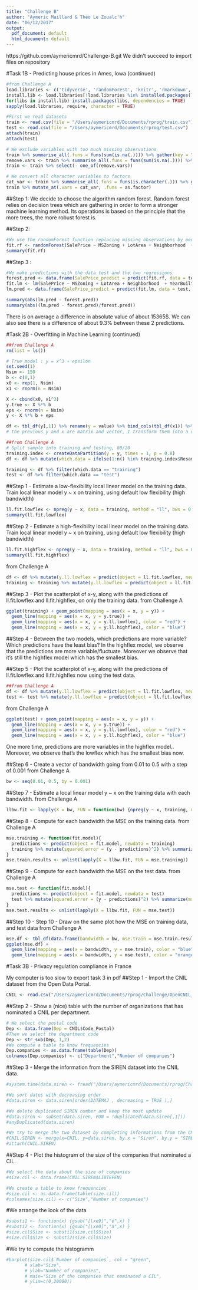 ```yaml
---
title: "Challenge B"
author: "Aymeric Maillard & Théo Le Zoualc'h"
date: "06/12/2017"
output:
  pdf_document: default
  html_document: default
---
```


https://github.com/aymericmrd/Challenge-B.git
We didn't succeed to import files on repository

#Task 1B - Predicting house prices in Ames, Iowa (continued)


```r
#from Challenge A
load.libraries <- c('tidyverse', 'randomForest', 'knitr', 'rmarkdown', 'lmtest', 'caret', 'np', 'stringr', 'data.table', 'questionr')
install.lib <- load.libraries[!load.libraries %in% installed.packages()]
for(libs in install.lib) install.packages(libs, dependencies = TRUE)
sapply(load.libraries, require, character = TRUE)
```

```r
#First we read datasets 
train <- read.csv(file = "/Users/aymericmrd/Documents/rprog/train.csv")
test <- read.csv(file = "/Users/aymericmrd/Documents/rprog/test.csv")
attach(train)
attach(test)
```

```r
# We exclude variables with too much missing observations
train %>% summarise_all(.funs = funs(sum(is.na(.)))) %>% gather(key = "feature", value = "missing.observations") %>% filter(missing.observations > 0)
remove.vars <- train %>% summarise_all(.funs = funs(sum(is.na(.)))) %>% gather(key = "feature", value = "missing.observations") %>% filter(missing.observations > 100) %>% select(feature) %>% unlist
train <- train %>% select(- one_of(remove.vars))
```

```r
# We convert all character variables to factors
cat_var <- train %>% summarise_all(.funs = funs(is.character(.))) %>% gather(key = "feature", value = "is.chr") %>% filter(is.chr == TRUE) %>% select(feature) %>% unlist
train %>% mutate_at(.vars = cat_var, .funs = as.factor)
```

##Step 1:
We decide to choose the algorithm random forest. Random forest relies on decision trees which are gathering in order to form a stronger machine learning method. Its operations is based on the principle that the more trees, the more robust forest is. 

##Step 2:
  
```r
#We use the randomForest function replacing missing observations by median value. We use the model from the Challenge A)
fit.rf <- randomForest(SalePrice ~ MSZoning + LotArea + Neighborhood  + YearBuilt + OverallQual, data = train, na.action = na.roughfix)
summary(fit.rf)
```

##Step 3 : 

```r
#We make predictions with the data test and the two regressions
forest.pred <- data.frame(SalePrice_predict = predict(fit.rf, data = test, type="response"))
fit.lm <- lm(SalePrice ~ MSZoning + LotArea + Neighborhood  + YearBuilt + OverallQual, data = train, na.action = na.roughfix)
lm.pred <- data.frame(SalePrice_predict = predict(fit.lm, data = test, type="response"))
```

```r
summary(abs(lm.pred - forest.pred))
summary(abs((lm.pred - forest.pred)/forest.pred))
```
There is on average a difference in absolute value of about 15365$. 
We can also see there is a difference of about 9.3% between these 2 predictions. 

#Task 2B - Overfitting in Machine Learning (continued)


```r

##from Challenge A
rm(list = ls())

# True model : y = x^3 + epsilon
set.seed(1)
Nsim <- 150 
b <- c(0,1)
x0 <- rep(1, Nsim) 
x1 <- rnorm(n = Nsim)

X <- cbind(x0, x1^3) 
y.true <- X %*% b
eps <- rnorm(n = Nsim) 
y <- X %*% b + eps

df <- tbl_df(y[,1]) %>% rename(y = value) %>% bind_cols(tbl_df(x1)) %>% rename(x = value) %>% bind_cols(tbl_df(y.true[,1])) %>% rename(y.true = value) 
# the previous y and x are matrix and vector, I transform them into a dataframe to use the tidyverse
```


```r

##from Challenge A
# Split sample into training and testing, 80/20
training.index <- createDataPartition(y = y, times = 1, p = 0.8) 
df <- df %>% mutate(which.data = ifelse(1:n() %in% training.index$Resample1, "training", "test"))

training <- df %>% filter(which.data == "training") 
test <- df %>% filter(which.data == "test")
```

##Step 1 - Estimate a low-flexibility local linear model on the training data.
Train local linear model y ~ x on training, using default low flexibility (high bandwidth)
```r
ll.fit.lowflex <- npreg(y ~ x, data = training, method = "ll", bws = 0.5)
summary(ll.fit.lowflex)
```

##Step 2 - Estimate a high-flexibility local linear model on the training data. 
Train local linear model y ~ x on training, using default low flexibility (high bandwidth)
```r
ll.fit.highflex <- npreg(y ~ x, data = training, method = "ll", bws = 0.01)
summary(ll.fit.highflex)
```

from Challenge A
```r
df <- df %>% mutate(y.ll.lowflex = predict(object = ll.fit.lowflex, newdata = df), y.ll.highflex = predict(object = ll.fit.highflex, newdata = df))
training <- training %>% mutate(y.ll.lowflex = predict(object = ll.fit.lowflex, newdata = training), y.ll.highflex = predict(object = ll.fit.highflex, newdata = training))
```

##Step 3 - Plot the scatterplot of x-y, along with the predictions of ll.fit.lowflex and ll.fit.highflex, on only the training data.
from Challenge A
```r
ggplot(training) + geom_point(mapping = aes(x = x, y = y)) + 
  geom_line(mapping = aes(x = x, y = y.true)) + 
  geom_line(mapping = aes(x = x, y = y.ll.lowflex), color = "red") + 
  geom_line(mapping = aes(x = x, y = y.ll.highflex), color = "blue")
```

##Step 4 - Between the two models, which predictions are more variable? Which predictions have the least bias?
In the highflex model, we observe that the predictions are more variable/fluctuate.
Moreover we observe that it’s still the highflex model which has the smallest bias.

##Step 5 - Plot the scatterplot of x-y, along with the predictions of ll.fit.lowflex and ll.fit.highflex now using the test data.

```r
##from Challenge A
df <- df %>% mutate(y.ll.lowflex = predict(object = ll.fit.lowflex, newdata = df), y.ll.highflex2 = predict(object = ll.fit.highflex, newdata = df))
test <- test %>% mutate(y.ll.lowflex = predict(object = ll.fit.lowflex, newdata = test), y.ll.highflex = predict(object = ll.fit.highflex, newdata = test))
```

from Challenge A
```r
ggplot(test) + geom_point(mapping = aes(x = x, y = y)) + 
  geom_line(mapping = aes(x = x, y = y.true)) + 
  geom_line(mapping = aes(x = x, y = y.ll.lowflex), color = "red") + 
  geom_line(mapping = aes(x = x, y = y.ll.highflex), color = "blue")
```
One more time, predictions are more variables in the highflex model..
Moreover, we observe that’s the lowflex which has the smallest bias now.

##Step 6 - Create a vector of bandwidth going from 0.01 to 0.5 with a step of 0.001
from Challenge A
```r
bw <- seq(0.01, 0.5, by = 0.001)
```

##Step 7 - Estimate a local linear model y ~ x on the training data with each bandwidth.
from Challenge A
```r
llbw.fit <- lapply(X = bw, FUN = function(bw) {npreg(y ~ x, training, method = "ll", bws = bw)})
```

##Step 8 - Compute for each bandwidth the MSE on the training data.
from Challenge A
```r
mse.training <- function(fit.model){
  predictions <- predict(object = fit.model, newdata = training)
  training %>% mutate(squared.error = (y - predictions)^2) %>% summarize(mse = mean(squared.error))
}
mse.train.results <- unlist(lapply(X = llbw.fit, FUN = mse.training))
```

##Step 9 - Compute for each bandwidth the MSE on the test data.
from Challenge A
```r
mse.test <- function(fit.model){
  predictions <- predict(object = fit.model, newdata = test)
  test %>% mutate(squared.error = (y - predictions)^2) %>% summarize(mse = mean(squared.error))
}
mse.test.results <- unlist(lapply(X = llbw.fit, FUN = mse.test))

```

##Step 10 - Step 10 - Draw on the same plot how the MSE on training data, and test data
from Challenge A
```r
mse.df <- tbl_df(data.frame(bandwidth = bw, mse.train = mse.train.results, mse.test = mse.test.results))
ggplot(mse.df) + 
  geom_line(mapping = aes(x = bandwidth, y = mse.train), color = "blue") +
  geom_line(mapping = aes(x = bandwidth, y = mse.test), color = "orange")
```

#Task 3B - Privacy regulation compliance in France

My computer is too slow to export task 3 in pdf
##Step 1 - Import the CNIL dataset from the Open Data Portal.
```r
CNIL <- read.csv("/Users/aymericmrd/Documents/rprog/Challenge/OpenCNIL_Organismes_avec_CIL_VD_20171204.csv",sep = ';')
```
##Step 2 - Show a (nice) table with the number of organizations that has nominated a CNIL per department.

```r
# We select the postal code
Dep <- data.frame(Dep = CNIL$Code_Postal)
#Then we select the department code
Dep <- str_sub(Dep, 1,2)
#We compute a table to know frequencies
Dep.companies <- as.data.frame(table(Dep))
colnames(Dep.companies) <- c("Department","Number of companies")
```

##Step 3 - Merge the information from the SIREN dataset into the CNIL data.
```r
#system.time(data.siren <- fread("/Users/aymericmrd/Documents/rprog/Challenge/sirc-17804_9075_14209_201710_L_M_20171101_030132835.csv", sep = ';', header = TRUE))

#We sort dates with decreasing order
#data.siren <- data.siren[order(DATEMAJ , decreasing = TRUE ),]

#We delete duplicated SIREN number and keep the most update
#data.siren <- subset(data.siren, FUN = !duplicated(data.siren[,1]))
#anyDuplicated(data.siren)

#We try to merge the two dataset by completing informations from the CNIL data with the "data.siren" dataset
#CNIL.SIREN <- merge(x=CNIL, y=data.siren, by.x = "Siren", by.y = "SIREN" , all.x=TRUE, sort = FALSE)
#attach(CNIL.SIREN)
```

##Step 4 - Plot the histogram of the size of the companies that nominated a CIL.
```r
#We select the data about the size of companies
#size.cil <- data.frame(CNIL.SIREN$LIBTEFEN)

#We create a table to know frequencies
#size.cil <- as.data.frame(table(size.cil))
#colnames(size.cil) <- c("Size","Number of companies")
```

#We arrange the look of the data
```r
#substi1 <- function(x) {gsub("[\xe9]","é",x) }
#substi2 <- function(x) {gsub("[\xe0]","à",x) }
#size.cil$Size <- substi1(size.cil$Size)
#size.cil$Size <- substi2(size.cil$Size)
```
#We try to compute the histogramm
```r
#barplot(size.cil$`Number of companies`, col = "green",
       # xlab="Size",
       # ylab="Number of companies", 
       # main="Size of the companies that nominated a CIL",
       # ylim=c(0,20000))
```

